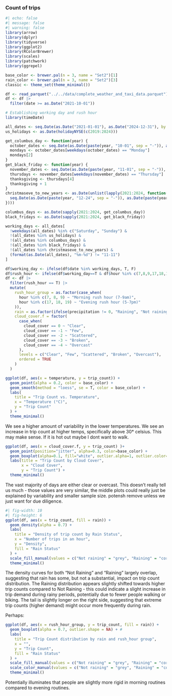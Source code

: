### Count of trips 


```r
#| echo: false
#| message: false
#| warning: false
library(arrow)
library(dplyr)
library(tidyverse)
library(ggplot2)
library(RColorBrewer)
library(scales)
library(patchwork)
library(ggrepel)

base_color <- brewer.pal(n = 3, name = "Set2")[1]
rain_color <- brewer.pal(n = 3, name = "Set2")[3]
classic <- theme_set(theme_minimal())

df <- read_parquet("../../data/complete_weather_and_taxi_data.parquet")
df <- df |> 
  filter(date >= as.Date("2021-10-01"))

# Establishing working day and rush hour
library(timeDate)

all_dates <- seq.Date(as.Date("2021-01-01"), as.Date("2024-12-31"), by = "day")
us_holidays <- as.Date(holidayNYSE(c(2019:2024)))

get_columbus_day <- function(year) {
  october_dates <- seq.Date(as.Date(paste(year, "10-01", sep = "-")), as.Date(paste(year, "10-31", sep = "-")), by = "day")
  mondays <- october_dates[weekdays(october_dates) == "Monday"]
  mondays[2]
}
get_black_friday <- function(year) {
  november_dates <- seq.Date(as.Date(paste(year, "11-01", sep = "-")), as.Date(paste(year, "11-30", sep = "-")), by = "day")
  thursdays <- november_dates[weekdays(november_dates) == "Thursday"]
  thanksgiving <- thursdays[4] 
  thanksgiving + 1 
}
christmaseve_to_new_years <- as.Date(unlist(lapply(2021:2024, function(year) {
  seq.Date(as.Date(paste(year, "12-24", sep = "-")), as.Date(paste(year, "12-31", sep = "-")), by = "day")
})))

columbus_days <- as.Date(sapply(2021:2024, get_columbus_day))
black_fridays <- as.Date(sapply(2021:2024, get_black_friday))

working_days <- all_dates[
  !weekdays(all_dates) %in% c("Saturday", "Sunday") & 
  !(all_dates %in% us_holidays) & 
  !(all_dates %in% columbus_days) & 
  !(all_dates %in% black_fridays) & 
  !(all_dates %in% christmaseve_to_new_years) & 
  (format(as.Date(all_dates), "%m-%d") != "11-11")
]

df$working_day <- ifelse(df$date %in% working_days, T, F)
df$rush_hour <- ifelse(df$working_day==T & df$hour %in% c(7,8,9,17,18,19), T, F)
df <- df |> 
  filter(rush_hour == T) |> 
  mutate(
    rush_hour_group = as.factor(case_when(
      hour %in% c(7, 8, 9) ~ "Morning rush hour (7-9am)",
      hour %in% c(17, 18, 19) ~ "Evening rush hour (5-7pm)"
    )),
    rain = as.factor(ifelse(precipitation != 0, "Raining", "Not raining")),
    cloud_cover.f = factor(
      case_when(
        cloud_cover == 0 ~ "Clear",
        cloud_cover == -1 ~ "Few",
        cloud_cover == -2 ~ "Scattered",
        cloud_cover == -3 ~ "Broken",
        cloud_cover == -4 ~ "Overcast"
      ),
      levels = c("Clear", "Few", "Scattered", "Broken", "Overcast"),
      ordered = TRUE
    )
  )
```


```r
ggplot(df, aes(x = temperature, y = trip_count)) +
  geom_point(alpha = 0.2, color = base_color) +
  geom_smooth(method = "loess", se = T, color = base_color) +
  labs(
    title = "Trip Count vs. Temperature",
    x = "Temperature (°C)",
    y = "Trip Count"
  ) +
  theme_minimal()
```
We see a higher amount of variability in the lower temperatures. We see an increase in trip count at higher temps, specifically above 30* celsius. This may make sense. If it is hot out maybe I dont want to walk. 


```r
ggplot(df, aes(x = cloud_cover.f, y = trip_count) )+
  geom_point(position="jitter", alpha=0.3, color=base_color) +
  geom_boxplot(alpha=0.1, fill="white", outlier.alpha=1, outlier.color="black", linewidth=0.55) +
  labs(title = "Trip Count by Cloud Cover",
       x = "Cloud Cover",
       y = "Trip Count") +
  theme_minimal() 

```
The vast majority of days are either clear or overcast. This doesn't really tell us much - those values are very similar, the middle plots could really just be explained by variability and smaller sample size. potensh remove unless we just want for due diligence. 



```r
#| fig-width: 10
#| fig-height: 6
ggplot(df, aes(x = trip_count, fill = rain)) +
  geom_density(alpha = 0.7) +
  labs(
    title = "Density of trip count by Rain Status",
    x = "Number of trips in an hour",
    y = "Density",
    fill = "Rain Status"
  ) +
  scale_fill_manual(values = c("Not raining" = "grey", "Raining" = "cornflowerblue")) +
  theme_minimal()

```
The density curves for both "Not Raining" and "Raining" largely overlap, suggesting that rain has some, but not a substantial, impact on trip count distribution.
The Raining distribution appears slightly shifted towards higher trip counts compared to Not Raining - this could indicate a slight increase in trip demand during rainy periods, potentially due to fewer people walking or biking. The tail is slightly longer on the right side, suggesting that extreme trip counts (higher demand) might occur more frequently during rain.

Perhaps: 


```r
ggplot(df, aes(x = rush_hour_group, y = trip_count, fill = rain)) +
  geom_boxplot(alpha = 0.7, outlier.shape = NA) + #
  labs(
    title = "Trip Count distribution by rain and rush_hour group",
    x = "",
    y = "Trip Count",
    fill = "Rain Status"
  ) +
  scale_fill_manual(values = c("Not raining" = "grey", "Raining" = "cornflowerblue")) +
  scale_color_manual(values = c("Not raining" = "grey", "Raining" = "cornflowerblue")) +
  theme_minimal()

```

Potentially illuminates that people are slightly more rigid in morning routines compared to evening routines. 



